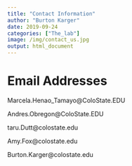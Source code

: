 ```yaml
---
title: "Contact Information"
author: "Burton Karger"
date: 2019-09-24
categories: ["The_lab"]
image: /img/contact_us.jpg
output: html_document
---
```

# Email Addresses  
  
Marcela.Henao_Tamayo@ColoState.EDU
  
Andres.Obregon@ColoState.EDU  
  
taru.Dutt@colostate.edu  
  
Amy.Fox@colostate.edu  
  
Burton.Karger@colostate.edu
